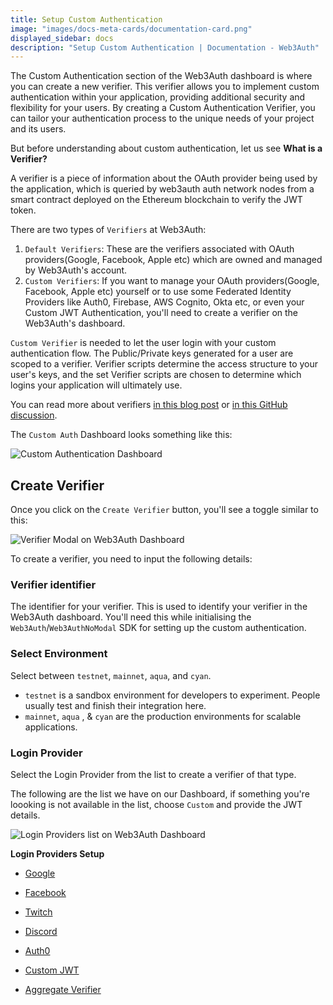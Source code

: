 ```yaml
---
title: Setup Custom Authentication
image: "images/docs-meta-cards/documentation-card.png"
displayed_sidebar: docs
description: "Setup Custom Authentication | Documentation - Web3Auth"
---
```


The Custom Authentication section of the Web3Auth dashboard is where you can create a new verifier. This verifier allows you to implement custom
authentication within your application, providing additional security and flexibility for your users. By creating a Custom Authentication Verifier,
you can tailor your authentication process to the unique needs of your project and its users.

But before understanding about custom authentication, let us see **What is a Verifier?**

A verifier is a piece of information about the OAuth provider being used by the application, which is queried by web3auth auth network nodes from a
smart contract deployed on the Ethereum blockchain to verify the JWT token.

There are two types of `Verifiers` at Web3Auth:

1. `Default Verifiers`: These are the verifiers associated with OAuth providers(Google, Facebook, Apple etc) which are owned and managed by Web3Auth's
   account.
2. `Custom Verifiers`: If you want to manage your OAuth providers(Google, Facebook, Apple etc) yourself or to use some Federated Identity Providers
   like Auth0, Firebase, AWS Cognito, Okta etc, or even your Custom JWT Authentication, you'll need to create a verifier on the Web3Auth's dashboard.

`Custom Verifier` is needed to let the user login with your custom authentication flow. The Public/Private keys generated for a user are scoped to a
verifier. Verifier scripts determine the access structure to your user's keys, and the set Verifier scripts are chosen to determine which logins your
application will ultimately use.

You can read more about verifiers [in this blog post](https://medium.com/toruslabs/key-assignments-resolution-and-retrieval-afb984500612) or
[in this GitHub discussion](https://github.com/orgs/Web3Auth/discussions/427#discussioncomment-3442052).

The `Custom Auth` Dashboard looks something like this:

![Custom Authentication Dashboard](/dashboard/custom_auth.png)

## Create Verifier

Once you click on the `Create Verifier` button, you'll see a toggle similar to this:

![Verifier Modal on Web3Auth Dashboard](/dashboard/verifiers/verifier-modal.png)

To create a verifier, you need to input the following details:

### Verifier identifier

The identifier for your verifier. This is used to identify your verifier in the Web3Auth dashboard. You'll need this while initialising the
`Web3Auth`/`Web3AuthNoModal` SDK for setting up the custom authentication.

### Select Environment

Select between `testnet`, `mainnet`, `aqua`, and `cyan`.

- `testnet` is a sandbox environment for developers to experiment. People usually test and finish their integration here.
- `mainnet`, `aqua` , & `cyan` are the production environments for scalable applications.

### Login Provider

Select the Login Provider from the list to create a verifier of that type.

The following are the list we have on our Dashboard, if something you're loooking is not available in the list, choose `Custom` and provide the JWT
details.

![Login Providers list on Web3Auth Dashboard](/dashboard/verifiers/login-providers-list.png)

**Login Providers Setup**

- [Google](/auth-provider-setup/social-providers/google)

- [Facebook](/auth-provider-setup/social-providers/facebook)

- [Twitch](/auth-provider-setup/social-providers/twitch)

- [Discord](/auth-provider-setup/social-providers/discord)

- [Auth0](/auth-provider-setup/federated-identity-providers#auth0)

- [Custom JWT](/auth-provider-setup/byo-jwt-providers)

- [Aggregate Verifier](/auth-provider-setup/aggregate-verifier)
